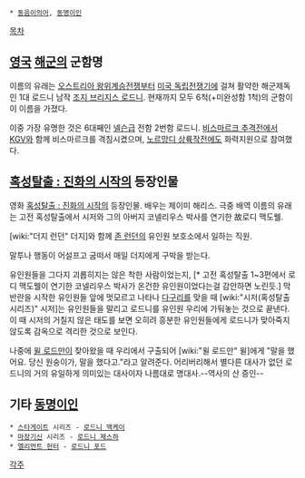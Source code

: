  * [[동음이의어]], [[동명이인]]

[[목차]]

== [[영국]] [[해군]]의 군함명 ==
이름의 유래는 [[오스트리아 왕위계승전쟁]]부터 [[미국 독립전쟁]]기에 걸쳐 활약한 해군제독인 1대 로드니 남작 [http://ko.wikipedia.org/wiki/%EC%A1%B0%EC%A7%80_%EB%B8%8C%EB%A6%AC%EC%A7%80%EC%8A%A4_%EB%A1%9C%EB%93%9C%EB%8B%88 조지 브리지스 로드니]. 현재까지 모두 6척(+미완성함 1척)의 군함이 이 이름을 가졌다.

이중 가장 유명한 것은 6대째인 [[넬슨급]] 전함 2번함 로드니. [[비스마르크 추격전]]에서 [[KGV]]와 함께 비스마르크를 격침시켰으며, [[노르망디 상륙작전]]에도 화력지원으로 참여했다.

== [[혹성탈출 : 진화의 시작]]의 등장인물 ==
영화 [[혹성탈출 : 진화의 시작]]의 등장인물. 배우는 제이미 해리스. 극중 배역 이름의 유래는 고전 혹성탈출에서 시저와 그의 아버지 코넬리우스 박사를 연기한 故로디 맥도웰.

[wiki:"더지 런던" 더지]와 함께 [[존 런던]]의 유인원 보호소에서 일하는 직원.

말투나 행동이 어설프고 굼떠서 매일 더지에게 구박을 받는다.

유인원들을 그다지 괴롭히지는 않은 착한 사람이었는지, [* 고전 혹성탈출 1~3편에서 로디 맥도웰이 연기한 코넬리우스 박사가 온건한 유인원이었다는걸 감안하면 노린듯.] 막 반란을 시작한 유인원들 앞에 멋모르고 나타나 [[다구리]]를 맞을 때 [wiki:"시저(혹성탈출 시리즈)" 시저]는 유인원들을 말리고 로드니를 유인원 우리에 가둬놓는 것으로 끝낸다. 이 때 시저의 거칠지 않은 태도를 보면 오히려 흥분한 유인원들에게 로드니가 맞아죽지 않도록 감옥으로 격리한 것으로 보인다.

나중에 [[윌 로드만]]이 찾아왔을 때 우리에서 구출되어 [wiki:"윌 로드만" 윌]에게 "말을 했어요. 당신 원숭이가, 말을 했다고."라고 알려준다. 어리버리해서 별다른 대사가 없던 로드니의 거의 유일하게 의미있는 대사이자 나름대로 명대사.--역사의 산 증인--

== 기타 [[동명이인]] ==
 * [[스타게이트]] 시리즈 - [[로드니 맥케이]]
 * [[마장기신]] 시리즈 - [[로드니 제스하]]
 * [[엘리먼트 헌터]] - [[로드니 포드]]

[[각주]]
